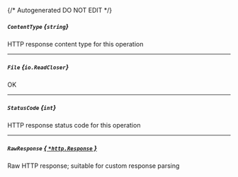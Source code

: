 {/* Autogenerated DO NOT EDIT  */}
##### `ContentType` *{`string`}*
HTTP response content type for this operation

---
##### `File` *{`io.ReadCloser`}*
OK

---
##### `StatusCode` *{`int`}*
HTTP response status code for this operation

---
##### `RawResponse` [*{ `*http.Response` }*](https://pkg.go.dev/net/http#Response)
Raw HTTP response; suitable for custom response parsing

